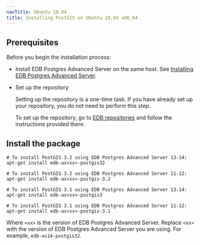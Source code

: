 ```yaml
---
navTitle: Ubuntu 18.04
title: Installing PostGIS on Ubuntu 18.04 x86_64
---
```


## Prerequisites

Before you begin the installation process:

- Install EDB Postgres Advanced Server on the same host. See [Installing EDB Postgres Advanced Server](/epas/latest/epas_inst_linux).

- Set up the repository

  Setting up the repository is a one-time task. If you have already set up your repository, you do not need to perform this step.

  To set up the repository, go to [EDB repositories](https://www.enterprisedb.com/repos-downloads) and follow the instructions provided there.

## Install the package

```shell
# To install PostGIS 3.2 using EDB Postgres Advanced Server 13-14:
apt-get install edb-as<xx>-postgis32

# To install PostGIS 3.2 using EDB Postgres Advanced Server 11-12:
apt-get install edb-as<xx>-postgis-3.2

# To install PostGIS 3.1 using EDB Postgres Advanced Server 13-14:
apt-get install edb-as<xx>-postgis3

# To install PostGIS 3.1 using EDB Postgres Advanced Server 11-12:
apt-get install edb-as<xx>-postgis-3.1
```

Where `<xx>` is the version of EDB Postgres Advanced Server. Replace `<xx>` with the version of EDB Postgres Advanced Server you are using. For example, `edb-as14-postgis32`.
